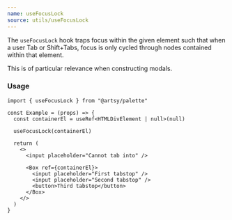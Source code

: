 ```yaml
---
name: useFocusLock
source: utils/useFocusLock
---
```


The `useFocusLock` hook traps focus within the given element such that when a
user Tab or Shift+Tabs, focus is only cycled through nodes contained within that
element.

This is of particular relevance when constructing modals.

### Usage

```tsx
import { useFocusLock } from "@artsy/palette"

const Example = (props) => {
  const containerEl = useRef<HTMLDivElement | null>(null)

  useFocusLock(containerEl)

  return (
    <>
      <input placeholder="Cannot tab into" />

      <Box ref={containerEl}>
        <input placeholder="First tabstop" />
        <input placeholder="Second tabstop" />
        <button>Third tabstop</button>
      </Box>
    </>
  )
}
```
